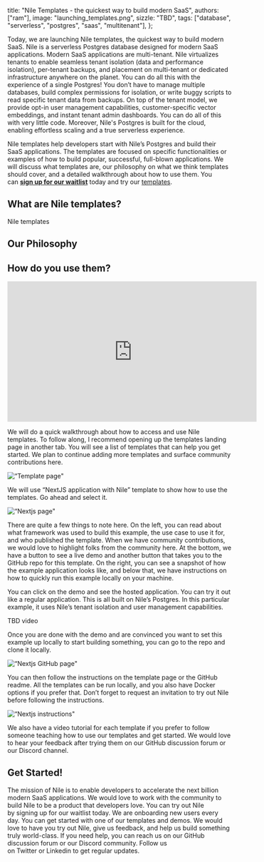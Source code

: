   title: "Nile Templates - the quickest way to build modern SaaS",
  authors: ["ram"],
  image: "launching_templates.png",
  sizzle:
    "TBD",
  tags: ["database", "serverless", "postgres", "saas", "multitenant"],
};

Today, we are launching Nile templates, the quickest way to build modern SaaS. Nile is a serverless Postgres database designed for modern SaaS applications. Modern SaaS applications are multi-tenant. Nile virtualizes tenants to enable seamless tenant isolation (data and performance isolation), per-tenant backups, and placement on multi-tenant or dedicated infrastructure anywhere on the planet. You can do all this with the experience of a single Postgres! You don’t have to manage multiple databases, build complex permissions for isolation, or write buggy scripts to read specific tenant data from backups. On top of the tenant model, we provide opt-in user management capabilities, customer-specific vector embeddings, and instant tenant admin dashboards. You can do all of this with very little code. Moreover, Nile's Postgres is built for the cloud, enabling effortless scaling and a true serverless experience. 

Nile templates help developers start with Nile’s Postgres and build their SaaS applications. The templates are focused on specific functionalities or examples of how to build popular, successful, full-blown applications. We will discuss what templates are, our philosophy on what we think templates should cover, and a detailed walkthrough about how to use them. You can **[sign up for our waitlist](https://www.thenile.dev/)** today and try our [templates](https://www.thenile.dev/templates).

## What are Nile templates?

Nile templates

## Our Philosophy

## How do you use them?

<iframe width="560" height="315" src="https://www.youtube.com/embed/vgv5FV6cHYc?si=Cvb_QWEdff4SQdFR" title="YouTube video player" frameborder="0" allow="accelerometer; autoplay; clipboard-write; encrypted-media; gyroscope; picture-in-picture; web-share" allowfullscreen></iframe>

We will do a quick walkthrough about how to access and use Nile templates. To follow along, I recommend opening up the templates landing page in another tab. You will see a list of templates that can help you get started. We plan to continue adding more templates and surface community contributions here.

![“Template page"](/blog/template_page.png)

We will use “NextJS application with Nile” template to show how to use the templates. Go ahead and select it. 

![“Nextjs page"](/blog/nextjs_page.png)

There are quite a few things to note here. On the left, you can read about what framework was used to build this example, the use case to use it for, and who published the template. When we have community contributions, we would love to highlight folks from the community here. At the bottom, we have a button to see a live demo and another button that takes you to the GitHub repo for this template. On the right, you can see a snapshot of how the example application looks like, and below that, we have instructions on how to quickly run this example locally on your machine.

You can click on the demo and see the hosted application. You can try it out like a regular application. This is all built on Nile’s Postgres. In this particular example, it uses Nile’s tenant isolation and user management capabilities. 

TBD video

Once you are done with the demo and are convinced you want to set this example up locally to start building something, you can go to the repo and clone it locally. 

![“Nextjs GitHub page"](/blog/nextjs_github_page.png)

You can then follow the instructions on the template page or the GitHub readme. All the templates can be run locally, and you also have Docker options if you prefer that. Don’t forget to request an invitation to try out Nile before following the instructions. 

![“Nextjs instructions"](/blog/template_instructions.gif)

We also have a video tutorial for each template if you prefer to follow someone teaching how to use our templates and get started. We would love to hear your feedback after trying them on our GitHub discussion forum or our Discord channel.


## Get Started!

The mission of Nile is to enable developers to accelerate the next billion modern SaaS applications. We would love to work with the community to build Nile to be a product that developers love. You can try out Nile by signing up for our waitlist today. We are onboarding new users every day. You can get started with one of our templates and demos. We would love to have you try out Nile, give us feedback, and help us build something truly world-class. If you need help, you can reach us on our GitHub discussion forum or our Discord community. Follow us on Twitter or Linkedin to get regular updates.